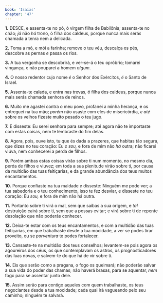 ```yaml
---
book: 'Isaías'
chapter: '47'
---
```


**1.** DESCE, e assenta-te no pó, ó virgem filha de Babilônia; assenta-te no chão; *já* não *há* trono, ó filha dos caldeus, porque nunca mais serás chamada a tenra nem a delicada.

**2.** Toma a mó, e mói a farinha; remove o teu véu, descalça os pés, descobre as pernas *e* passa os rios.

**3.** A tua vergonha se descobrirá, e ver-se-á o teu opróbrio; tomarei vingança, e não pouparei a homem *algum*.

**4.** O nosso redentor cujo nome *é* o Senhor dos Exércitos, *é* o Santo de Israel.

**5.** Assenta-te calada, e entra nas trevas, ó filha dos caldeus, porque nunca mais serás chamada senhora de reinos.

**6.** Muito me agastei contra o meu povo, profanei a minha herança, e os entreguei na tua mão; *porém* não usaste com eles de misericórdia, *e até* sobre os velhos fizeste muito pesado o teu jugo.

**7.** E disseste: Eu serei senhora para sempre; até agora não te importaste com estas coisas, nem te lembraste do fim delas.

**8.** Agora, pois, ouve isto, tu que és dada a prazeres, que habitas tão segura, que dizes no teu coração: Eu *o sou,* e fora de mim não *há* outra; não ficarei viúva, nem conhecerei a perda de filhos.

**9.** Porém ambas estas coisas virão sobre ti num momento, no mesmo dia, perda de filhos e viuvez; em toda a sua plenitude virão sobre ti, por causa da multidão das tuas feitiçarias, e da grande abundância dos teus muitos encantamentos.

**10.** Porque confiaste na tua maldade *e* disseste: Ninguém me pode ver; a tua sabedoria e o teu conhecimento, isso te fez desviar, e disseste no teu coração: Eu *sou,* e fora de mim não há outra.

**11.** Portanto sobre ti virá o mal, sem que saibas a sua origem, e *tal* destruição cairá sobre ti, sem que a possas evitar; e virá sobre ti de repente desolação que não poderás conhecer.

**12.** Deixa-te estar com os teus encantamentos, e com a multidão das tuas feitiçarias, em que trabalhaste desde a tua mocidade, a ver se podes tirar proveito, ou se *porventura* te podes fortalecer.

**13.** Cansaste-te na multidão dos teus conselhos; levantem-se pois agora os agoureiros dos céus, os que contemplavam os astros, os prognosticadores das luas novas, e salvem-te do que há de vir sobre ti.

**14.** Eis que serão como a pragana, o fogo os queimará; não poderão salvar a sua vida do poder das chamas; não haverá brasas, para se aquentar, *nem* fogo para se assentar junto dele.

**15.** Assim serão para contigo aqueles com quem trabalhaste, os teus negociantes desde a tua mocidade; cada qual irá vagueando pelo seu caminho; ninguém te salvará.